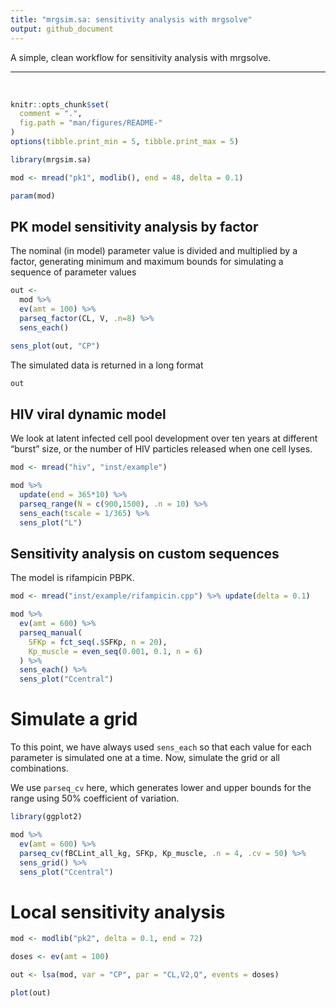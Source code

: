 ```yaml
---
title: "mrgsim.sa: sensitivity analysis with mrgsolve"
output: github_document
---
```



A simple, clean workflow for sensitivity analysis with mrgsolve. 
<hr>
<BR>

```r
knitr::opts_chunk$set(
  comment = ".",
  fig.path = "man/figures/README-"
)
options(tibble.print_min = 5, tibble.print_max = 5)
```

```r
library(mrgsim.sa)
```



```r
mod <- mread("pk1", modlib(), end = 48, delta = 0.1)

param(mod)
```

## PK model sensitivity analysis by factor

The nominal (in model) parameter value is divided 
and multiplied by a factor, generating minimum and maximum 
bounds for simulating a sequence of parameter values

```r
out <- 
  mod %>% 
  ev(amt = 100) %>% 
  parseq_factor(CL, V, .n=8) %>% 
  sens_each() 

sens_plot(out, "CP")
```

The simulated data is returned in a long format
```r
out
```



## HIV viral dynamic model

We look at latent infected cell pool development over ten years at different 
"burst" size, or the number of HIV particles released when one cell lyses.  


```r
mod <- mread("hiv", "inst/example")

mod %>% 
  update(end = 365*10) %>%
  parseq_range(N = c(900,1500), .n = 10) %>%
  sens_each(tscale = 1/365) %>% 
  sens_plot("L")
```


## Sensitivity analysis on custom sequences

The model is rifampicin PBPK.

```r
mod <- mread("inst/example/rifampicin.cpp") %>% update(delta = 0.1)

mod %>% 
  ev(amt = 600) %>% 
  parseq_manual(
    SFKp = fct_seq(.$SFKp, n = 20), 
    Kp_muscle = even_seq(0.001, 0.1, n = 6)
  ) %>% 
  sens_each() %>% 
  sens_plot("Ccentral")
```

# Simulate a grid

To this point, we have always used `sens_each` so that each value for each 
parameter is simulated one at a time.  Now, simulate the grid or all 
combinations.

We use `parseq_cv` here, which generates lower and upper bounds
for the range using 50% coefficient of variation.

```r
library(ggplot2)

mod %>% 
  ev(amt = 600) %>% 
  parseq_cv(fBCLint_all_kg, SFKp, Kp_muscle, .n = 4, .cv = 50) %>% 
  sens_grid() %>% 
  sens_plot("Ccentral")
```

# Local sensitivity analysis

```r
mod <- modlib("pk2", delta = 0.1, end = 72)

doses <- ev(amt = 100)

out <- lsa(mod, var = "CP", par = "CL,V2,Q", events = doses)

plot(out)
```

